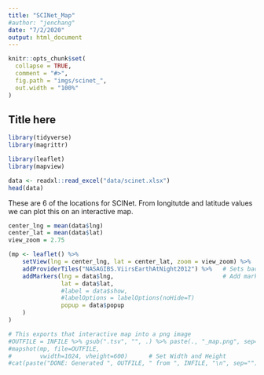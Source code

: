```yaml
---
title: "SCINet_Map"
#author: "jenchang"
date: "7/2/2020"
output: html_document
---
```


```r
knitr::opts_chunk$set(
  collapse = TRUE,
  comment = "#>",
  fig.path = "imgs/scinet_",
  out.width = "100%"
)
```

## Title here

```r
library(tidyverse)
library(magrittr)

library(leaflet)
library(mapview)
```

```r
data <- readxl::read_excel("data/scinet.xlsx")
head(data)
```

These are 6 of the locations for SCINet. From longitutde and latitude values we can plot this on an interactive map. 

```r
center_lng = mean(data$lng)
center_lat = mean(data$lat)
view_zoom = 2.75

(mp <- leaflet() %>%
    setView(lng = center_lng, lat = center_lat, zoom = view_zoom) %>%
    addProviderTiles("NASAGIBS.ViirsEarthAtNight2012") %>%   # Sets background map
    addMarkers(lng = data$lng,                               # Add markers
               lat = data$lat, 
               #label = data$show,
               #labelOptions = labelOptions(noHide=T)
               popup = data$popup
    )
)

# This exports that interactive map into a png image
#OUTFILE = INFILE %>% gsub(".tsv", "", .) %>% paste(., "_map.png", sep="")
#mapshot(mp, file=OUTFILE, 
#        vwidth=1024, vheight=600)      # Set Width and Height
#cat(paste("DONE: Generated ", OUTFILE, " from ", INFILE, "\n", sep=""))


```